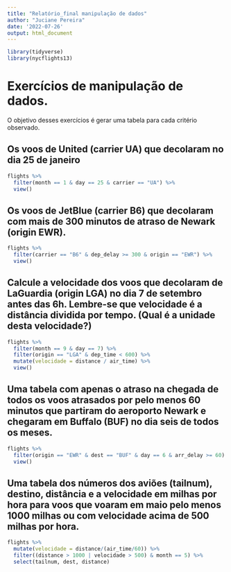 ```yaml
---
title: "Relatório_final manipulação de dados"
author: "Juciane Pereira"
date: '2022-07-26'
output: html_document
---
```


```r
library(tidyverse)
library(nycflights13)
```

# Exercícios de manipulação de dados.

O objetivo desses exercícios é gerar uma tabela para cada critério observado.


## Os voos de United (carrier UA) que decolaram no dia 25 de janeiro

```r
flights %>% 
  filter(month == 1 & day == 25 & carrier == "UA") %>% 
  view()
```

## Os voos de JetBlue (carrier B6) que decolaram com mais de 300 minutos de atraso de Newark (origin EWR).

```r
flights %>% 
  filter(carrier == "B6" & dep_delay >= 300 & origin == "EWR") %>% 
  view()
```

## Calcule a velocidade dos voos que decolaram de LaGuardia (origin LGA) no dia 7 de setembro antes das 6h. Lembre-se que velocidade é a distância dividida por tempo. (Qual é a unidade desta velocidade?)

```r
flights %>% 
  filter(month == 9 & day == 7) %>%
  filter(origin == "LGA" & dep_time < 600) %>% 
  mutate(velocidade = distance / air_time) %>% 
  view()

```


## Uma tabela com apenas o atraso na chegada de todos os voos atrasados por pelo menos 60 minutos que partiram do aeroporto Newark e chegaram em Buffalo (BUF) no dia seis de todos os meses.

```r
flights %>% 
  filter(origin == "EWR" & dest == "BUF" & day == 6 & arr_delay >= 60) %>% 
  view()

```

## Uma tabela dos números dos aviões (tailnum), destino, distância e a velocidade em milhas por hora para voos que voaram em maio pelo menos 1000 milhas ou com velocidade acima de 500 milhas por hora.

```r
flights %>% 
  mutate(velocidade = distance/(air_time/60)) %>% 
  filter((distance > 1000 | velocidade > 500) & month == 5) %>% 
  select(tailnum, dest, distance)
```


